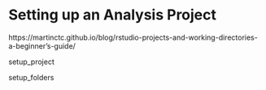 # Setting up an Analysis Project





https://martinctc.github.io/blog/rstudio-projects-and-working-directories-a-beginner's-guide/


setup_project

setup_folders


